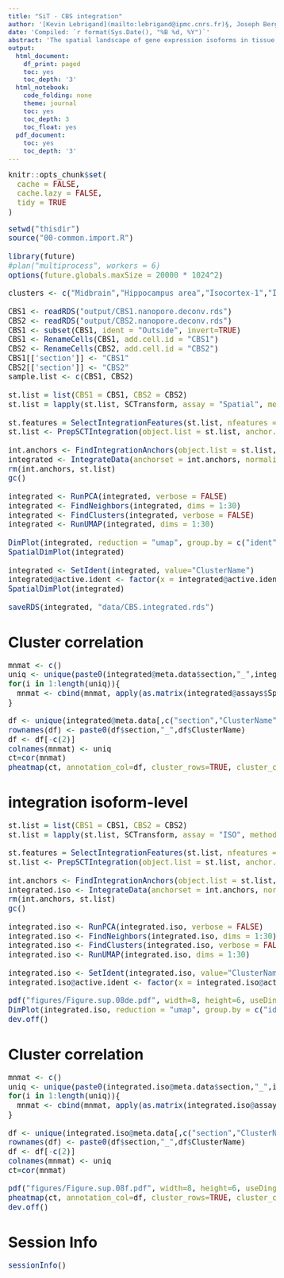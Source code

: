 ```yaml
---
title: "SiT - CBS integration"
author: '[Kevin Lebrigand](mailto:lebrigand@ipmc.cnrs.fr)§, Joseph Bergenstråhle §, Kim Thrane §, Annelie Mollbrink, Pascal Barbry, Rainer Waldmann and Joakim Lundeberg'
date: 'Compiled: `r format(Sys.Date(), "%B %d, %Y")`'
abstract: 'The spatial landscape of gene expression isoforms in tissue sections.'
output:
  html_document:
    df_print: paged
    toc: yes
    toc_depth: '3'
  html_notebook:
    code_folding: none
    theme: journal
    toc: yes
    toc_depth: 3
    toc_float: yes
  pdf_document:
    toc: yes
    toc_depth: '3'
---
```


<style type="text/css">

body, td {
   font-size: 15px;
}
code.r{
  font-size: 15px;
}
pre {
  font-size: 15px
}
</style>

```r
knitr::opts_chunk$set(
  cache = FALSE,
  cache.lazy = FALSE,
  tidy = TRUE
)

```

```r

setwd("thisdir")
source("00-common.import.R")

library(future)
#plan("multiprocess", workers = 6)
options(future.globals.maxSize = 20000 * 1024^2)

clusters <- c("Midbrain","Hippocampus area","Isocortex-1","Isocortex-2","Olfactory area","Fiber tracts","Retrosplenial area","CA1/CA2","Thalamus","Hypothalamus","CA3","DG")

CBS1 <- readRDS("output/CBS1.nanopore.deconv.rds")
CBS2 <- readRDS("output/CBS2.nanopore.deconv.rds")
CBS1 <- subset(CBS1, ident = "Outside", invert=TRUE)
CBS1 <- RenameCells(CBS1, add.cell.id = "CBS1")
CBS2 <- RenameCells(CBS2, add.cell.id = "CBS2")
CBS1[['section']] <- "CBS1"
CBS2[['section']] <- "CBS2"
sample.list <- c(CBS1, CBS2)

st.list = list(CBS1 = CBS1, CBS2 = CBS2)
st.list = lapply(st.list, SCTransform, assay = "Spatial", method = "poisson")

st.features = SelectIntegrationFeatures(st.list, nfeatures = 3000, verbose = FALSE)
st.list <- PrepSCTIntegration(object.list = st.list, anchor.features = st.features, verbose = FALSE)

int.anchors <- FindIntegrationAnchors(object.list = st.list, normalization.method = "SCT", verbose = FALSE, anchor.features = st.features)
integrated <- IntegrateData(anchorset = int.anchors, normalization.method = "SCT", verbose = FALSE)
rm(int.anchors, st.list)
gc()

integrated <- RunPCA(integrated, verbose = FALSE)
integrated <- FindNeighbors(integrated, dims = 1:30)
integrated <- FindClusters(integrated, verbose = FALSE)
integrated <- RunUMAP(integrated, dims = 1:30)

DimPlot(integrated, reduction = "umap", group.by = c("ident", "ClusterName", "section"))
SpatialDimPlot(integrated)

integrated <- SetIdent(integrated, value="ClusterName")
integrated@active.ident <- factor(x = integrated@active.ident, levels = clusters)
SpatialDimPlot(integrated)

saveRDS(integrated, "data/CBS.integrated.rds")

```

# Cluster correlation

```r

mnmat <- c()
uniq <- unique(paste0(integrated@meta.data$section,"_",integrated@meta.data$ClusterName))
for(i in 1:length(uniq)){
  mnmat <- cbind(mnmat, apply(as.matrix(integrated@assays$Spatial@data[, paste0(integrated@meta.data$section,"_",integrated@meta.data$ClusterName)==uniq[i]]), 1, mean))
}

df <- unique(integrated@meta.data[,c("section","ClusterName")])
rownames(df) <- paste0(df$section,"_",df$ClusterName)
df <- df[-c(2)]
colnames(mnmat) <- uniq
ct=cor(mnmat)
pheatmap(ct, annotation_col=df, cluster_rows=TRUE, cluster_cols=TRUE, fontsize = 8, clustering_method = "complete")

```

\pagebreak
# integration isoform-level

```r
st.list = list(CBS1 = CBS1, CBS2 = CBS2)
st.list = lapply(st.list, SCTransform, assay = "ISO", method = "poisson")

st.features = SelectIntegrationFeatures(st.list, nfeatures = 3000, verbose = FALSE)
st.list <- PrepSCTIntegration(object.list = st.list, anchor.features = st.features, verbose = FALSE)

int.anchors <- FindIntegrationAnchors(object.list = st.list, normalization.method = "SCT", verbose = FALSE, anchor.features = st.features)
integrated.iso <- IntegrateData(anchorset = int.anchors, normalization.method = "SCT", verbose = FALSE)
rm(int.anchors, st.list)
gc()

integrated.iso <- RunPCA(integrated.iso, verbose = FALSE)
integrated.iso <- FindNeighbors(integrated.iso, dims = 1:30)
integrated.iso <- FindClusters(integrated.iso, verbose = FALSE)
integrated.iso <- RunUMAP(integrated.iso, dims = 1:30)

integrated.iso <- SetIdent(integrated.iso, value="ClusterName")
integrated.iso@active.ident <- factor(x = integrated.iso@active.ident, levels = clusters)

pdf("figures/Figure.sup.08de.pdf", width=8, height=6, useDingbats=FALSE)
DimPlot(integrated.iso, reduction = "umap", group.by = c("ident", "section"))
dev.off()

```

# Cluster correlation

```r

mnmat <- c()
uniq <- unique(paste0(integrated.iso@meta.data$section,"_",integrated.iso@meta.data$ClusterName))
for(i in 1:length(uniq)){
  mnmat <- cbind(mnmat, apply(as.matrix(integrated.iso@assays$Spatial@data[, paste0(integrated.iso@meta.data$section,"_",integrated.iso@meta.data$ClusterName)==uniq[i]]), 1, mean))
}

df <- unique(integrated.iso@meta.data[,c("section","ClusterName")])
rownames(df) <- paste0(df$section,"_",df$ClusterName)
df <- df[-c(2)]
colnames(mnmat) <- uniq
ct=cor(mnmat)

pdf("figures/Figure.sup.08f.pdf", width=8, height=6, useDingbats=FALSE)
pheatmap(ct, annotation_col=df, cluster_rows=TRUE, cluster_cols=TRUE, fontsize = 8, clustering_method = "complete")
dev.off()


```

# Session Info

```r
sessionInfo()
```

